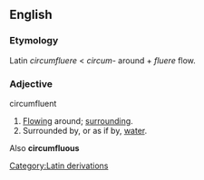 ==English==

===Etymology===
Latin ''circumfluere'' < ''circum-'' around + ''fluere'' flow.

===Adjective===
;circumfluent
#[[Flow]]ing around; [[surround]]ing.
#Surrounded by, or as if by, [[water]].
Also '''circumfluous'''

[[Category:Latin derivations]]